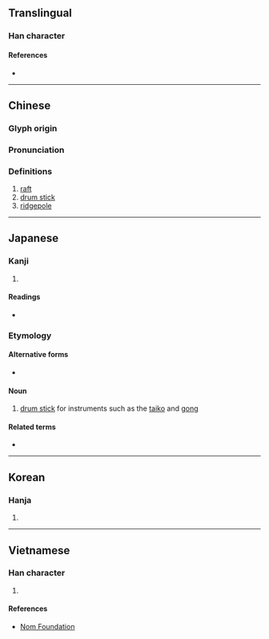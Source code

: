 {{character info/new}}
==Translingual==

===Han character===
{{Han char|rn=75|rad=木|as=07|sn=11|four=42947|canj=DBND|ids=⿰木孚}}

====References====
* {{Han ref|kx=0527.060|dkj=14807|dj=0915.250|hdz=21217.080|uh=6874|ud=26740|bh=D5BE|bd=54718}}

----

==Chinese==
{{zh-forms}}

===Glyph origin===
{{Han etym}}

===Pronunciation===
{{zh-pron
|m=fú
|c=fu1
|mc=y
|oc=y
|ma=
|cat=n
}}

===Definitions===
{{zh-hanzi}}

# [[raft]]
# [[drum stick]]
# [[ridgepole]]

----

==Japanese==

===Kanji===
{{ja-kanji|grade=|rs=木07}}

# {{defn|lang=ja|sort=木07}}

====Readings====
* {{ja-readings|on=[[ふ]] (fu)|kun=[[ばち]] (bachi), [[いかだ]] (ikada)}}

===Etymology===
{{wikipedia|lang=ja}}
{{ja-kanjitab|ばち|yomi=k}}

====Alternative forms====
* {{ja-l|枹}}

====Noun====
{{ja-noun|ばち|バチ}}

# [[drum stick]] for instruments such as the [[taiko]] and [[gong]]

====Related terms====
* {{ja-r|撥|ばち}}

----

==Korean==

===Hanja===
{{ko-hanja|hangeul=부|eumhun=|rv=bu|mr=pu|y=pu}}

# {{defn|lang=ko|sort=木07}}

----

==Vietnamese==

===Han character===
{{vi-readings|rs=木07|hanviet=phù}}

# {{defn|lang=vi|sort=木07}}

====References====
* [http://nomfoundation.org/common/nom_details.php?codepoint=6874 Nom Foundation]